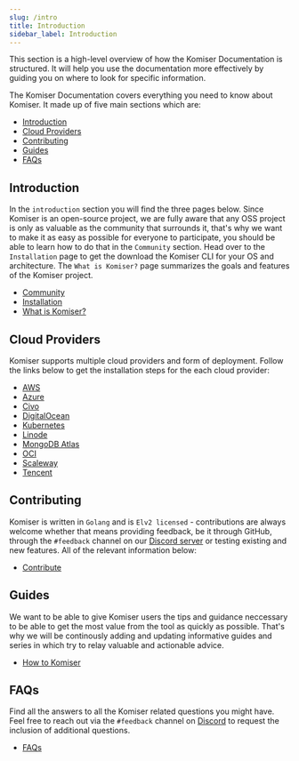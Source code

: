 ```yaml
---
slug: /intro
title: Introduction
sidebar_label: Introduction
---
```


This section is a high-level overview of how the Komiser Documentation is structured. It will help you use the documentation more effectively by guiding you on where to look for specific information.

The Komiser Documentation covers everything you need to know about Komiser. It made up of five main sections which are:

- [Introduction](/docs/Introduction/installation.md)
- [Cloud Providers](/docs/cloud-providers/aws)
- [Contributing](/docs/Contributing/contribute.md)
- [Guides](/docs/guides/overview)
- [FAQs](/docs/FAQ/faq.md)

## Introduction

In the `introduction` section you will find the three pages below. Since Komiser is an open-source project, we are fully aware that any OSS project is only as valuable as the community that surrounds it, that's why we want to make it as easy as possible for everyone to participate, you should be able to learn how to do that in the `Community` section.
Head over to the `Installation` page to get the download the Komiser CLI for your OS and architecture.
The `What is Komiser?` page summarizes the goals and features of the Komiser project.

- [Community](/docs/Introduction/community.md)
- [Installation](/docs/Introduction/installation.md)
- [What is Komiser?](/docs/Introduction/what-is-komiser.md)

## Cloud Providers

Komiser supports multiple cloud providers and form of deployment.
Follow the links below to get the installation steps for the each cloud provider:

- [AWS](/docs/cloud-providers/aws)
- [Azure](/docs/cloud-providers/azure)
- [Civo](/docs/cloud-providers/civo)
- [DigitalOcean](/docs/cloud-providers/digital-ocean)
- [Kubernetes](/docs/cloud-providers/kubernetes)
- [Linode](/docs/cloud-providers/linode)
- [MongoDB Atlas](/docs/cloud-providers/mongodb-atlas)
- [OCI](/docs/cloud-providers/oci)
- [Scaleway](/docs/cloud-providers/scaleway)
- [Tencent](/docs/cloud-providers/tencent)

## Contributing

Komiser is written in `Golang` and is `Elv2 licensed` - contributions are always welcome whether that means providing feedback, be it through GitHub, through the `#feedback` channel on our [Discord server](https://discord.tailwarden.com) or testing existing and new features. All of the relevant information below:

- [Contribute](/docs/Contributing/contribute.md)

## Guides

We want to be able to give Komiser users the tips and guidance neccessary to be able to get the most value from the tool as quickly as possible. That's why we will be continously adding and updating informative guides and series in which try to relay valuable and actionable advice.

- [How to Komiser](/docs/guides/overview)

## FAQs

Find all the answers to all the Komiser related questions you might have. Feel free to reach out via the `#feedback` channel on [Discord](https://discord.tailwarden.com) to request the inclusion of additional questions.

- [FAQs](/docs/FAQ/faq.md)

